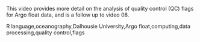 This video provides more detail on the analysis of quality control (QC) flags for Argo float data, and is a follow up to video 08.

R language,oceanography,Dalhousie University,Argo float,computing,data processing,quality control,flags


